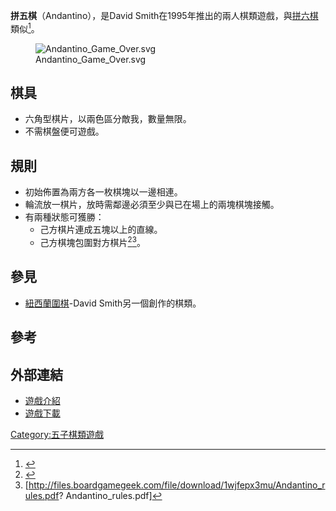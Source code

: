 '''拼五棋'''（Andantino），是David Smith在1995年推出的兩人棋類遊戲，與[[拼六棋|拼六棋]]類似<ref>{{Cite web |url=http://www.di.fc.ul.pt/~jpn/gv/andantino.htm |title=Games of Soldiers - ANDANTINO |access-date=2012-11-19 |archive-date=2020-01-31 |archive-url=https://web.archive.org/web/20200131105326/http://www.di.fc.ul.pt/~jpn/gv/andantino.htm |dead-url=no }}</ref>。

[[Image:Andantino_Game_Over.svg|right]]
==棋具==

* 六角型棋片，以兩色區分敵我，數量無限。
* 不需棋盤便可遊戲。

==規則==

* 初始佈置為兩方各一枚棋塊以一邊相連。
* 輪流放一棋片，放時需鄰邊必須至少與已在場上的兩塊棋塊接觸。
*有兩種狀態可獲勝：
**己方棋片連成五塊以上的直線。
**己方棋塊包圍對方棋片<ref>{{Cite web |url=http://www.gamerz.net/pbmserv/andantino.html |title=Help For Andantino |access-date=2011-04-02 |archive-date=2020-07-30 |archive-url=https://web.archive.org/web/20200730105416/http://www.gamerz.net/pbmserv/andantino.html |dead-url=no }}</ref><ref>[http://files.boardgamegeek.com/file/download/1wjfepx3mu/Andantino_rules.pdf? Andantino_rules.pdf]{{dead link|date=2018年3月 |bot=InternetArchiveBot |fix-attempted=yes }}</ref>。

==參見==
*[[紐西蘭圍棋|紐西蘭圍棋]]-David Smith另一個創作的棋類。

==參考==
<div class="references-small">
<references/>
</div>

==外部連結==
* [http://boardgamegeek.com/boardgame/11893/andantino 遊戲介紹] {{Wayback|url=http://boardgamegeek.com/boardgame/11893/andantino |date=20210125005920 }}
* [http://www.di.fc.ul.pt/~jpn/gv/zrfs/andantino.zip 遊戲下載] {{Wayback|url=http://www.di.fc.ul.pt/~jpn/gv/zrfs/andantino.zip |date=20160304213556 }}

[[Category:五子棋類遊戲|Category:五子棋類遊戲]]